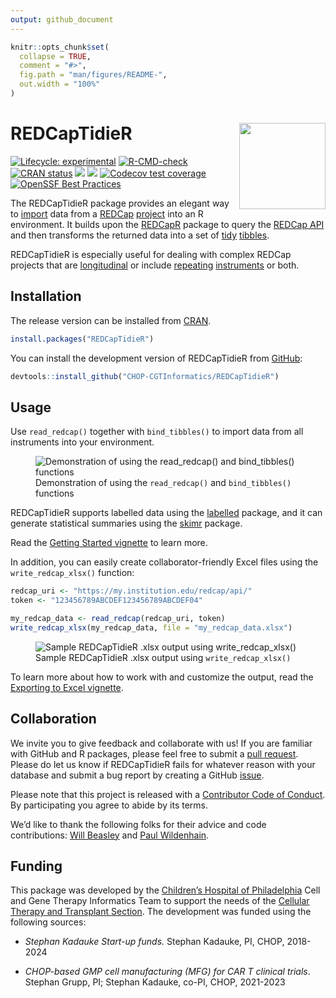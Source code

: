 ```yaml
---
output: github_document
---
```


<!-- README.md is generated from README.Rmd. Please edit that file -->

```r
knitr::opts_chunk$set(
  collapse = TRUE,
  comment = "#>",
  fig.path = "man/figures/README-",
  out.width = "100%"
)
```

# REDCapTidieR <a href="https://chop-cgtinformatics.github.io/REDCapTidieR/"><img src="man/figures/logo.png" align="right" height="138" /></a>

<!-- badges: start -->
[![Lifecycle: experimental](https://img.shields.io/badge/lifecycle-experimental-orange.svg)](https://lifecycle.r-lib.org/articles/stages.html#experimental)
 [![R-CMD-check](https://github.com/CHOP-CGTInformatics/REDCapTidieR/actions/workflows/R-CMD-check.yaml/badge.svg)](https://github.com/CHOP-CGTInformatics/REDCapTidieR/actions/workflows/R-CMD-check.yaml)
[![CRAN status](https://www.r-pkg.org/badges/version/REDCapTidieR)](https://CRAN.R-project.org/package=REDCapTidieR)
[![](https://cranlogs.r-pkg.org/badges/REDCapTidieR)](https://cran.r-project.org/package=REDCapTidieR)
[![](https://cranlogs.r-pkg.org/badges/grand-total/REDCapTidieR)](https://cran.r-project.org/package=REDCapTidieR)
[![Codecov test coverage](https://codecov.io/gh/CHOP-CGTInformatics/REDCapTidieR/branch/main/graph/badge.svg)](https://app.codecov.io/gh/CHOP-CGTInformatics/REDCapTidieR?branch=main)
[![OpenSSF Best Practices](https://bestpractices.coreinfrastructure.org/projects/6845/badge)](https://bestpractices.coreinfrastructure.org/projects/6845)
<!-- badges: end -->

The REDCapTidieR package provides an elegant way to [import](https://chop-cgtinformatics.github.io/REDCapTidieR/articles/glossary.html#import) data from a [REDCap](https://www.project-redcap.org/) [project](https://chop-cgtinformatics.github.io/REDCapTidieR/articles/glossary.html#project) into an R environment. It builds upon the [REDCapR](https://ouhscbbmc.github.io/REDCapR/) package to query the [REDCap API](https://chop-cgtinformatics.github.io/REDCapTidieR/articles/glossary.html#redcap-api) and then transforms the returned data into a set of [tidy](https://chop-cgtinformatics.github.io/REDCapTidieR/articles/glossary.html#tidy) [tibbles](https://chop-cgtinformatics.github.io/REDCapTidieR/articles/glossary.html#tibble).

REDCapTidieR is especially useful for dealing with complex REDCap projects that are [longitudinal](https://chop-cgtinformatics.github.io/REDCapTidieR/articles/glossary.html#longitudinal-project) or include [repeating](https://chop-cgtinformatics.github.io/REDCapTidieR/articles/glossary.html#repeating) [instruments](https://chop-cgtinformatics.github.io/REDCapTidieR/articles/glossary.html#instrument) or both.

## Installation

The release version can be installed from [CRAN](https://cran.r-project.org/package=REDCapTidieR).

```r
install.packages("REDCapTidieR")
```

You can install the development version of REDCapTidieR from [GitHub](https://github.com/CHOP-CGTInformatics/REDCapTidieR):

```r
devtools::install_github("CHOP-CGTInformatics/REDCapTidieR")
```

## Usage

Use `read_redcap()` together with `bind_tibbles()` to import data from all instruments into your environment.

![Demonstration of using the `read_redcap()` and `bind_tibbles()` functions](man/figures/redcaptidier-demo.gif)

REDCapTidieR supports labelled data using the [labelled](https://larmarange.github.io/labelled/) package, and it can generate statistical summaries using the [skimr](https://docs.ropensci.org/skimr/) package. 

Read the [Getting Started vignette](https://chop-cgtinformatics.github.io/REDCapTidieR/articles/REDCapTidieR.html) to learn more.

In addition, you can easily create collaborator-friendly Excel files using the `write_redcap_xlsx()` function:

```r
redcap_uri <- "https://my.institution.edu/redcap/api/"
token <- "123456789ABCDEF123456789ABCDEF04"

my_redcap_data <- read_redcap(redcap_uri, token)
write_redcap_xlsx(my_redcap_data, file = "my_redcap_data.xlsx")
```

![Sample REDCapTidieR .xlsx output using `write_redcap_xlsx()`](man/figures/write_xlsx_default.png)

To learn more about how to work with and customize the output, read the [Exporting to Excel vignette](https://chop-cgtinformatics.github.io/REDCapTidieR/articles/export_to_xlsx.html).

## Collaboration

We invite you to give feedback and collaborate with us! If you are familiar with GitHub and R packages, please feel free to submit a [pull request](https://github.com/CHOP-CGTInformatics/REDCapTidieR/pulls). Please do let us know if REDCapTidieR fails for whatever reason with your database and submit a bug report by creating a GitHub [issue](https://github.com/CHOP-CGTInformatics/REDCapTidieR/issues).

Please note that this project is released with a [Contributor Code of Conduct](https://github.com/CHOP-CGTInformatics/REDCapTidieR/blob/main/CONDUCT.md). By participating you agree to abide by its terms.

We'd like to thank the following folks for their advice and code contributions: [Will Beasley](https://github.com/wibeasley) and [Paul Wildenhain](https://github.com/pwildenhain).

## Funding

This package was developed by the [Children's Hospital of Philadelphia](https://www.chop.edu) Cell and Gene Therapy Informatics Team to support the needs of the [Cellular Therapy and Transplant Section](https://www.chop.edu/centers-programs/cellular-therapy-and-transplant-section). The development was funded using the following sources:

-   *Stephan Kadauke Start-up funds.* Stephan Kadauke, PI, CHOP, 2018-2024

-   *CHOP-based GMP cell manufacturing (MFG) for CAR T clinical trials*. Stephan Grupp, PI; Stephan Kadauke, co-PI, CHOP, 2021-2023
 
